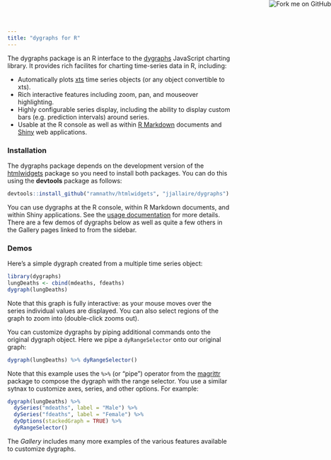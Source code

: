 ```yaml
---
title: "dygraphs for R"
---
```


The dygraphs package is an R interface to the [dygraphs](http://dygraphs.com) JavaScript charting library. It provides rich facilites for charting time-series data in R, including:

- Automatically plots [xts](http://cran.rstudio.com/web/packages/xts/index.html) time series objects (or any object convertible to xts).
- Rich interactive features including zoom, pan, and mouseover highlighting.
- Highly configurable series display, including the ability to display custom bars (e.g. prediction intervals) around series.
- Usable at the R console as well as within [R Markdown](http://rmarkdown.rstudio.com) documents and [Shiny](http://shiny.rstudio.com) web applications.

### Installation

The dygraphs package depends on the development version of the [htmlwidgets](https://github.com/ramnathv/htmlwidgets) package so you need to install both packages. You can do this using the **devtools** package as follows:

```r
devtools::install_github("ramnathv/htmlwidgets", "jjallaire/dygraphs")
```

You can use dygraphs at the R console, within R Markdown documents, and within Shiny applications. See the [usage documentation](using.html) for more details. There are a few demos of dygraphs below as well as quite a few others in the Gallery pages linked to from the sidebar.

### Demos

Here's a simple dygraph created from a multiple time series object:

```r
library(dygraphs)
lungDeaths <- cbind(mdeaths, fdeaths)
dygraph(lungDeaths)
```

Note that this graph is fully interactive: as your mouse moves over the series individual values are displayed. You can also select regions of the graph to zoom into (double-click zooms out).

You can customize dygraphs by piping additional commands onto the original dygraph object. Here we pipe a `dyRangeSelector` onto our original graph:

```r
dygraph(lungDeaths) %>% dyRangeSelector()
```

Note that this example uses the `%>%` (or "pipe") operator from the [magrittr](http://cran.r-project.org/web/packages/magrittr/vignettes/magrittr.html) package to compose the dygraph with the range selector. You use a similar sytnax to customize axes, series, and other options. For example:

```r
dygraph(lungDeaths) %>%
  dySeries("mdeaths", label = "Male") %>%
  dySeries("fdeaths", label = "Female") %>%
  dyOptions(stackedGraph = TRUE) %>%
  dyRangeSelector()
```

The *Gallery* includes many more examples of the various features available to customize dygraphs.


<!-- Fork me on Github Button -->

<a href="https://github.com/jjallaire/dygraphs"><img style="position: absolute; top: 0; right: 0; border: 0;" src="https://camo.githubusercontent.com/38ef81f8aca64bb9a64448d0d70f1308ef5341ab/68747470733a2f2f73332e616d617a6f6e6177732e636f6d2f6769746875622f726962626f6e732f666f726b6d655f72696768745f6461726b626c75655f3132313632312e706e67" alt="Fork me on GitHub" data-canonical-src="https://s3.amazonaws.com/github/ribbons/forkme_right_darkblue_121621.png"></a>




